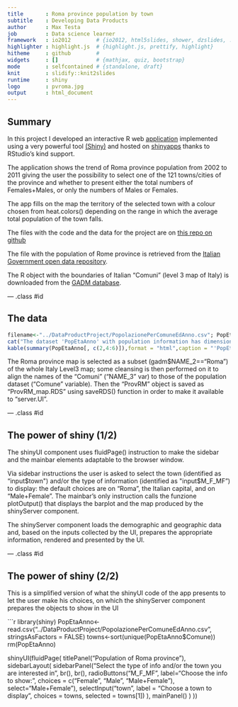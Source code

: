 ```yaml
---
title       : Roma province population by town
subtitle    : Developing Data Products
author      : Max Testa
job         : Data science learner
framework   : io2012        # {io2012, html5slides, shower, dzslides, ...}
highlighter : highlight.js  # {highlight.js, prettify, highlight}
hitheme     : github        # 
widgets     : []            # {mathjax, quiz, bootstrap}
mode        : selfcontained # {standalone, draft}
knit        : slidify::knit2slides
runtime     : shiny
logo        : pvroma.jpg
output      : html_document
---
```


## Summary

In this project I developed an interactive R web [application](https://maxmax65.shinyapps.io/DataProductProject) implemented using a very powerful tool [(Shiny)](http://shiny.rstudio.com/) and hosted on [shinyapps](https://www.shinyapps.io/) thanks to RStudio's kind support.

The application shows the trend of Roma province population from 2002 to 2011 giving the user the possibility to select one of the 121 towns/cities of the province and whether to present either the total numbers of Females+Males, or only the numbers of Males or Females.

The app fills on the map the territory of the selected town with a colour chosen from heat.colors() depending on the range in which the average total population of the town falls.

The files with the code and the data for the project are on [this repo on github](https://github.com/maxmax65/DataProductProject.git)

The file with the population of Rome province is retrieved from the [Italian Government open data repository](http://www.dati.gov.it/dataset).

The R object with the boundaries of Italian "Comuni" (level 3 map of Italy) is downloaded from the [GADM database](http://gadm.org/download).

--- .class #id 

## The data

```r
filename<-"../DataProductProject/PopolazionePerComuneEdAnno.csv"; PopEtaAnno<-read.csv(filename, stringsAsFactors = FALSE);
cat("The dataset 'PopEtaAnno' with population information has dimension: ", dim(PopEtaAnno)[1]," x ", dim(PopEtaAnno)[2])
kable(summary(PopEtaAnno[, c(2,4:6)]),format = "html",caption = "'PopEtaAnno' dataset short summary")
```


The Roma province map is selected as a subset (gadm$NAME_2=="Roma") of the whole Italy Level3 map; some cleansing is then performed on it to align the names of the "Comuni" ("NAME_3" var) to those of the population dataset ("Comune" variable). Then the "ProvRM" object is saved as "ProvRM_map.RDS" using saveRDS() function in order to make it available to "server.UI".


--- .class #id 

## The power of shiny (1/2)

The shinyUI component uses fluidPage() instruction to make the sidebar and the mainbar elements adaptable to the browser window.

Via sidebar instructions the user is asked to select the town (identified as "input$town") and/or the type of information (identified as "input$M_F_MF") to display: the default choices are on "Roma", the Italian capital, and on "Male+Female".
The mainbar's only instruction calls the funzione plotOutput() that displays the barplot and the map produced by the shinyServer component.

The shinyServer component loads the demographic and geographic data and, based on the inputs collected by the UI, prepares the appropriate information, rendered and presented by the UI.

--- .class #id 

## The power of shiny (2/2)

This is a simplified version of what the shinyUI code of the app presents to let the user make his choices, on which the shinyServer component prepares the objects to show in the UI


```r
library(shiny)
PopEtaAnno<-read.csv("../DataProductProject/PopolazionePerComuneEdAnno.csv", stringsAsFactors = FALSE)
towns<-sort(unique(PopEtaAnno$Comune))
rm(PopEtaAnno)

shinyUI(fluidPage(
    titlePanel("Population of Roma province"),
    sidebarLayout(
        sidebarPanel("Select the type of info and/or the town you are interested in",
            br(),
            br(),
            radioButtons("M_F_MF", label="Choose the info to show:",
                        choices = c("Female", "Male", "Male+Female"),
                        select="Male+Female"),
            selectInput("town",
                        label = "Choose a town to display",
                        choices = towns,
                        selected = towns[1])
        ),
        mainPanel()
    )
))
